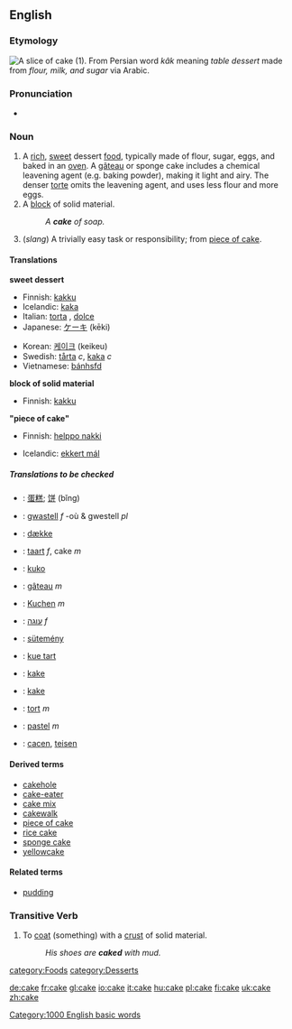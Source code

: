{{BE-ready}}
<br>
{{wikipedia}}
{{commons}}
==English==

===Etymology===
[[Image:Sachertorte_DSC03027.JPG|thumb|right|A slice of cake (1).]]
From Persian word ''kâk'' meaning ''table dessert'' made from ''flour, milk, and sugar'' via Arabic.

===Pronunciation===
*{{audio|en-us-cake.ogg|Audio (US)}}

===Noun===
{{en-noun-reg}}

# A [[rich]], [[sweet]] dessert [[food]], typically made of flour, sugar, eggs, and baked in an [[oven]].  A [[gâteau]] or sponge cake includes a chemical leavening agent (e.g. baking powder), making it light and airy.  The denser [[torte]] omits the leavening agent, and uses less flour and more eggs.
# A [[block]] of solid material.
#:''A '''cake''' of soap.''
# (''slang'') A trivially easy task or responsibility; from [[piece of cake]].

====Translations====
<!--DefA-->'''sweet dessert'''
{{top}}
*Finnish: [[kakku]]
*Icelandic: [[kaka]]
*Italian: [[torta]] {{f}}, [[dolce]] {{m}}
*Japanese: [[ケーキ]] (kēki)
{{mid}}
*Korean: [[케이크]] (keikeu)
*Swedish: [[tårta]] ''c'', [[kaka]] ''c''
*Vietnamese: [[bánh]]sfd
{{bottom}}

<!--DefB-->'''block of solid material'''
{{top}}
*Finnish: [[kakku]]
{{mid}}
{{bottom}}

<!--DefC-->'''"piece of cake"'''
{{top}}
*Finnish: [[helppo nakki]]
{{mid}}
*Icelandic: [[ekkert mál]]
{{bottom}}

=====Translations to be checked=====
{{checktrans}}

*{{ttbc|Chinese}}: [[蛋糕]]; [[饼]] (bǐng)
*{{ttbc|Breton}}: [[gwastell]] ''f'' -où & gwestell ''pl''
*{{ttbc|Danish}}: [[dække]]
*{{ttbc|Dutch}}: [[taart]] ''f'', cake ''m''
*{{ttbc|Esperanto}}: [[kuko]]
*{{ttbc|French}}: [[gâteau]] ''m''
*{{ttbc|German}}: [[Kuchen]] ''m''
*{{ttbc|Hebrew}}: [[עוגה]] ''f''
*{{ttbc|Hungarian}}: [[sütemény]]
*{{ttbc|Indonesian}}: [[kue tart]]
*{{ttbc|Norwegian (bokmål)}}: [[kake]]
*{{ttbc|Norwegian (nynorsk)}}: [[kake]]
*{{ttbc|Polish}}: [[tort]] ''m''
*{{ttbc|Spanish}}: [[pastel]] ''m''
*{{ttbc|Welsh}}: [[cacen]], [[teisen]]

====Derived terms====
*[[cakehole]]
*[[cake-eater]]
*[[cake mix]]
*[[cakewalk]]
*[[piece of cake]]
*[[rice cake]]
*[[sponge cake]]
*[[yellowcake]]

====Related terms====
*[[pudding]]

===Transitive Verb===
{{en-infl-reg-other-e|cak|e}}

# To [[coat]] (something) with a [[crust]] of solid material.
#:''His shoes are '''caked''' with mud.''

[[Category:1000 English basic words]]
[[category:Foods]]
[[category:Desserts]]

[[de:cake]]
[[fr:cake]]
[[gl:cake]]
[[io:cake]]
[[it:cake]]
[[hu:cake]]
[[pl:cake]]
[[fi:cake]]
[[uk:cake]]
[[zh:cake]]